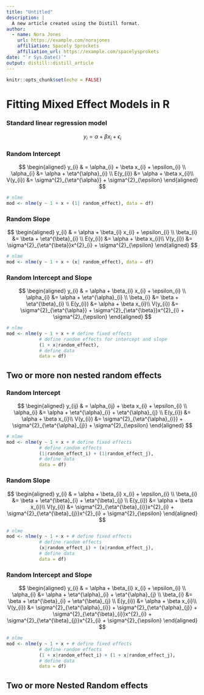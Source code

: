 ---
title: "Untitled"
description: |
  A new article created using the Distill format.
author:
  - name: Nora Jones 
    url: https://example.com/norajones
    affiliation: Spacely Sprockets
    affiliation_url: https://example.com/spacelysprokets
date: "`r Sys.Date()`"
output: distill::distill_article
---

```{r setup, include=FALSE}
knitr::opts_chunk$set(echo = FALSE)
```

# Fitting Mixed Effect Models in R

### Standard linear regression model
$$ y_{i} = \alpha + \beta x_{i} + \epsilon_{i} $$



### Random Intercept
$$
\begin{aligned}
y_{i} & = \alpha_{i} + \beta x_{i} + \epsilon_{i} \\
\alpha_{i} &= \alpha + \eta^{\alpha}_{i} \\
E(y_{i}) &= \alpha + \beta x_{i}\\
V(y_{i}) &= \sigma^{2}_{\eta^{\alpha}} + \sigma^{2}_{\epsilon}
\end{aligned}
$$

```{r}
# nlme 
mod <- nlme(y ~ 1 + x + (1| random_effect), data = df)
```



### Random Slope 
$$
\begin{aligned}
y_{i} & = \alpha + \beta_{i} x_{i} + \epsilon_{i} \\
\beta_{i} &= \beta + \eta^{\beta}_{i} \\
E(y_{i}) &= \alpha + \beta x_{i}\\
V(y_{i}) &= \sigma^{2}_{\eta^{\beta}}x^{2}_{i} + \sigma^{2}_{\epsilon}
\end{aligned}
$$

```{r}
# nlme 
mod <- nlme(y ~ 1 + x + (x| random_effect), data = df)
```

### Random Intercept and Slope
$$
\begin{aligned}
y_{i} & = \alpha + \beta_{i} x_{i} + \epsilon_{i} \\
\alpha_{i} &= \alpha + \eta^{\alpha}_{i} \\
\beta_{i} &= \beta + \eta^{\beta}_{i} \\
E(y_{i}) &= \alpha + \beta x_{i}\\
V(y_{i}) &= \sigma^{2}_{\eta^{\alpha}} + \sigma^{2}_{\eta^{\beta}}x^{2}_{i} + \sigma^{2}_{\epsilon}
\end{aligned}
$$


```{r}
# nlme 
mod <- nlme(y ~ 1 + x + # define fixed effects
            # define random effects for intercept and slope
            (1 + x|random_effect), 
            # define data
            data = df)
```


## Two or more non nested random effects
### Random Intercept
$$
\begin{aligned}
y_{ij} & = \alpha_{ij} + \beta x_{i} + \epsilon_{i} \\
\alpha_{i} &= \alpha + \eta^{\alpha}_{i} + \eta^{\alpha}_{j} \\
E(y_{i}) &= \alpha + \beta x_{i}\\
V(y_{i}) &= \sigma^{2}_{\eta^{\alpha}_{i}} + \sigma^{2}_{\eta^{\alpha}_{j}} + \sigma^{2}_{\epsilon}
\end{aligned}
$$

```{r}
# nlme 
mod <- nlme(y ~ 1 + x + # define fixed effects
            # define random effects
            (1|random_effect_i) + (1|random_effect_j),
            # define data
            data = df)
```


### Random Slope
$$
\begin{aligned}
y_{i} & = \alpha + \beta_{i} x_{i} + \epsilon_{i} \\
\beta_{i} &= \beta + \eta^{\beta}_{i} + \eta^{\beta}_{j} \\
E(y_{i}) &= \alpha + \beta x_{i}\\
V(y_{i}) &= \sigma^{2}_{\eta^{\beta}_{i}}x^{2}_{i} + \sigma^{2}_{\eta^{\beta}_{j}}x^{2}_{i} + \sigma^{2}_{\epsilon}
\end{aligned}
$$
```{r}
# nlme 
mod <- nlme(y ~ 1 + x + # define fixed effects
            # define random effects
            (x|random_effect_i) + (x|random_effect_j),
            # define data
            data = df)
```


### Random Intercept and Slope
$$
\begin{aligned}
y_{i} & = \alpha + \beta_{i} x_{i} + \epsilon_{i} \\
\alpha_{i} &= \alpha + \eta^{\alpha}_{i} + \eta^{\alpha}_{j} \\
\beta_{i} &= \beta + \eta^{\beta}_{i} + \eta^{\beta}_{j} \\
E(y_{i}) &= \alpha + \beta x_{i}\\
V(y_{i}) &= \sigma^{2}_{\eta^{\alpha}_{i}} + \sigma^{2}_{\eta^{\alpha}_{j}} + \sigma^{2}_{\eta^{\beta}_{i}}x^{2}_{i} + \sigma^{2}_{\eta^{\beta}_{j}}x^{2}_{i} + \sigma^{2}_{\epsilon}
\end{aligned}
$$

```{r}
# nlme 
mod <- nlme(y ~ 1 + x + # define fixed effects
            # define random effects
            (1 + x|random_effect_i) + (1 + x|random_effect_j),
            # define data
            data = df)
```

## Two or more Nested Random effects

